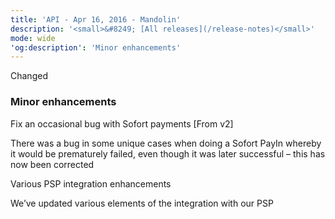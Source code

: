 ```yaml
---  
title: 'API - Apr 16, 2016 - Mandolin'  
description: '<small>&#8249; [All releases](/release-notes)</small>'  
mode: wide  
'og:description': 'Minor enhancements'  
---  
```

  
  <div class="pill pill-blue rn-pill">Changed</div> 
  
### Minor enhancements  

Fix an occasional bug with Sofort payments [From v2]  

There was a bug in some unique cases when doing a Sofort PayIn whereby it would be prematurely failed, even though it was later successful – this has now been corrected  

Various PSP integration enhancements  

We’ve updated various elements of the integration with our PSP